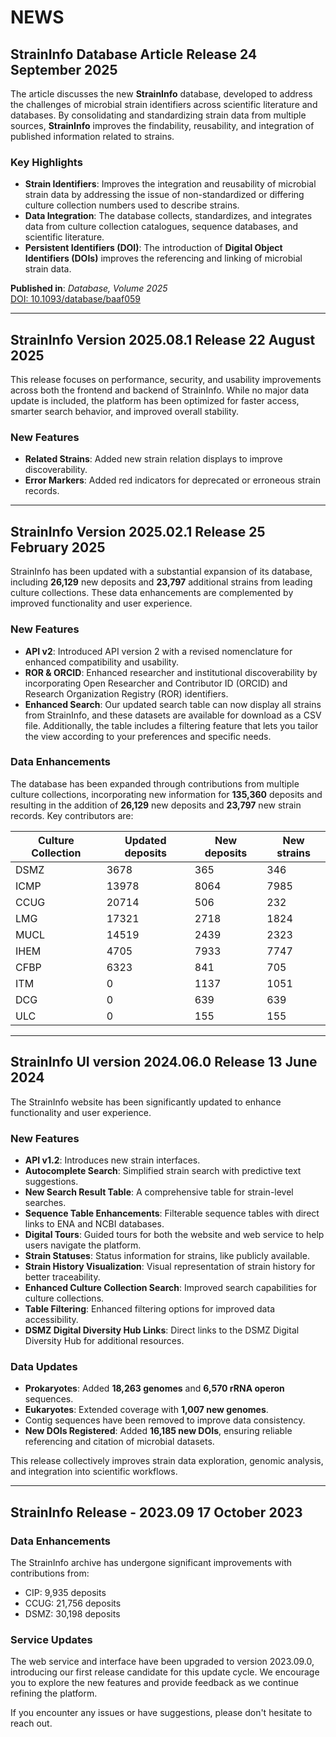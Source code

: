 
<Container>

# NEWS

## StrainInfo Database Article Release <date>24 September 2025</date>

The article discusses the new **StrainInfo** database, developed to address the challenges
of microbial strain identifiers across scientific literature and databases.
By consolidating and standardizing strain data from multiple sources, **StrainInfo**
improves the findability, reusability, and integration of published information related to strains.

### Key Highlights

- **Strain Identifiers**: Improves the integration and reusability of microbial strain data by addressing the issue of non-standardized or differing culture collection numbers used to describe strains.
- **Data Integration**: The database collects, standardizes, and integrates data from culture collection catalogues, sequence databases, and scientific literature.
- **Persistent Identifiers (DOI)**: The introduction of **Digital Object Identifiers (DOIs)** improves the referencing and linking of microbial strain data.

**Published in**: _Database, Volume 2025_  
[DOI: 10.1093/database/baaf059](https://doi.org/10.1093/database/baaf059)

---

## StrainInfo Version 2025.08.1 Release <date>22 August 2025</date>

This release focuses on performance, security, and usability improvements across both
the frontend and backend of StrainInfo.
While no major data update is included, the platform has been optimized for faster access,
smarter search behavior, and improved overall stability.

### New Features

- **Related Strains**: Added new strain relation displays to improve discoverability.
- **Error Markers**: Added red indicators for deprecated or erroneous strain records.

---

## StrainInfo Version 2025.02.1 Release <date>25 February 2025</date>

StrainInfo has been updated with a substantial expansion of its database,
including **26,129** new deposits and **23,797** additional strains from leading
culture collections. These data enhancements are complemented by improved functionality
and user experience.

### New Features

- **API v2**: Introduced API version 2 with a revised nomenclature for enhanced
  compatibility and usability.
- **ROR & ORCID**: Enhanced researcher and institutional discoverability by
  incorporating Open Researcher and Contributor ID (ORCID)
  and Research Organization Registry (ROR) identifiers.
- **Enhanced Search**: Our updated search table can now display all strains from StrainInfo,
  and these datasets are available for download as a CSV file.
  Additionally, the table includes a filtering feature that lets you tailor
  the view according to your preferences and specific needs.

### Data Enhancements

The database has been expanded through contributions from multiple culture collections,
incorporating new information for **135,360** deposits and
resulting in the addition of **26,129** new deposits
and **23,797** new strain records. Key contributors are:

| Culture Collection | Updated deposits | New deposits | New strains |
| ------------------ | ---------------- | ------------ | ----------- |
| DSMZ               | 3678             | 365          | 346         |
| ICMP               | 13978            | 8064         | 7985        |
| CCUG               | 20714            | 506          | 232         |
| LMG                | 17321            | 2718         | 1824        |
| MUCL               | 14519            | 2439         | 2323        |
| IHEM               | 4705             | 7933         | 7747        |
| CFBP               | 6323             | 841          | 705         |
| ITM                | 0                | 1137         | 1051        |
| DCG                | 0                | 639          | 639         |
| ULC                | 0                | 155          | 155         |

---

## StrainInfo UI version 2024.06.0 Release <date>13 June 2024</date>

The StrainInfo website has been significantly updated
to enhance functionality and user experience.

### New Features

- **API v1.2**: Introduces new strain interfaces.
- **Autocomplete Search**: Simplified strain search with predictive text suggestions.
- **New Search Result Table**: A comprehensive table for strain-level searches.
- **Sequence Table Enhancements**: Filterable sequence tables with direct links to ENA and NCBI databases.
- **Digital Tours**: Guided tours for both the website and web service to help users navigate the platform.
- **Strain Statuses**: Status information for strains, like publicly available.
- **Strain History Visualization**: Visual representation of strain history for better traceability.
- **Enhanced Culture Collection Search**: Improved search capabilities for culture collections.
- **Table Filtering**: Enhanced filtering options for improved data accessibility.
- **DSMZ Digital Diversity Hub Links**: Direct links to the DSMZ Digital Diversity Hub for additional resources.

### Data Updates

- **Prokaryotes**: Added **18,263 genomes** and **6,570 rRNA operon** sequences.
- **Eukaryotes**: Extended coverage with **1,007 new genomes**.
- Contig sequences have been removed to improve data consistency.
- **New DOIs Registered**: Added **16,185 new DOIs**, ensuring reliable referencing and citation of microbial datasets.

This release collectively improves strain data exploration, genomic analysis, and integration into scientific workflows.

---

## StrainInfo Release - 2023.09 <date>17 October 2023</date>

### Data Enhancements

The StrainInfo archive has undergone significant improvements with contributions from:

- CIP: 9,935 deposits
- CCUG: 21,756 deposits
- DSMZ: 30,198 deposits

### Service Updates

The web service and interface have been upgraded to version 2023.09.0, introducing
our first release candidate for this update cycle.
We encourage you to explore the new features and provide feedback as we continue refining the platform.

If you encounter any issues or have suggestions, please don't hesitate to reach out.

</Container>
